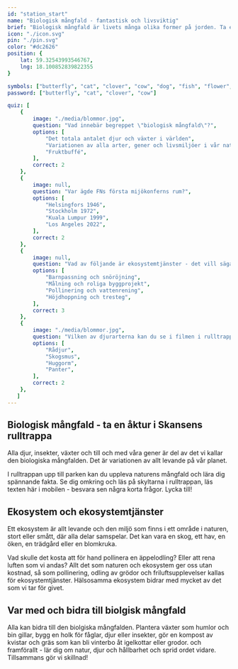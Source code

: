 ```yaml
---
id: "station_start"
name: "Biologisk mångfald - fantastisk och livsviktig"
brief: "Biologisk mångfald är livets många olika former på jorden. Ta en tur i rulltrappan och lär dig mer!"
icon: "./icon.svg"
pin: "./pin.svg"
color: "#dc2626"
position: {
    lat: 59.32543993546767,
    lng: 18.100852839822355
}

symbols: ["butterfly", "cat", "clover", "cow", "dog", "fish", "flower", "fox", "frog"]
password: ["butterfly", "cat", "clover", "cow"]

quiz: [
    {
        image: "./media/blommor.jpg",
        question: "Vad innebär begreppet \"biologisk mångfald\"?",
        options: [
            "Det totala antalet djur och växter i världen",
            "Variationen av alla arter, gener och livsmiljöer i vår natur",
            "Fruktbuffé",
        ],
        correct: 2
    },
    {
        image: null,
        question: "Var ägde FNs första mijökonferns rum?",
        options: [
            "Helsingfors 1946",
            "Stockholm 1972",
            "Kuala Lumpur 1999",
            "Los Angeles 2022",
        ],
        correct: 2
    },
    {
        image: null,
        question: "Vad av följande är ekosystemtjänster - det vill säga sådant som vi får av naturen?",
        options: [
            "Barnpassning och snöröjning",
            "Målning och roliga byggprojekt",
            "Pollinering och vattenrening",
            "Höjdhoppning och tresteg",
        ],
        correct: 3
    },
    {
        image: "./media/blommor.jpg",
        question: "Vilken av djurarterna kan du se i filmen i rulltrappan?",
        options: [
            "Rådjur",
            "Skogsmus",
            "Huggorm",
            "Panter",
        ],
        correct: 2
    },
   ]
---
```



## Biologisk mångfald - ta en åktur i Skansens rulltrappa

Alla djur, insekter, växter och till och med våra gener är del av det vi kallar den biologiska mångfalden. Det är variationen av allt levande på vår planet. 

I rulltrappan upp till parken kan du uppleva naturens mångfald och lära dig spännande fakta. Se dig omkring och läs på skyltarna i rulltrappan, läs texten här i mobilen - besvara sen några korta frågor. Lycka till!

## Ekosystem och ekosystemtjänster

Ett ekosystem är allt levande och den miljö som finns i ett område i naturen, stort eller smått, där alla delar samspelar. Det kan vara en skog, ett hav, en öken, en trädgård eller en blomkruka.

Vad skulle det kosta att för hand pollinera en äppelodling? Eller att rena luften som vi andas? Allt det som naturen och ekosystem ger oss utan kostnad, så som pollinering, odling av grödor och friluftsupplevelser kallas för ekosystemtjänster. Hälsosamma ekosystem bidrar med mycket av det som vi tar för givet.

## Var med och bidra till biolgisk mångfald

Alla kan bidra till den biolgiska mångfalden. Plantera växter som humlor och bin gillar, bygg en holk för fåglar, djur eller insekter, gör en kompost av kvistar och gräs som kan bli vinterbo åt igelkottar eller grodor. och framförallt - lär dig om natur, djur och hållbarhet och sprid ordet vidare. Tillsammans gör vi skillnad! 
